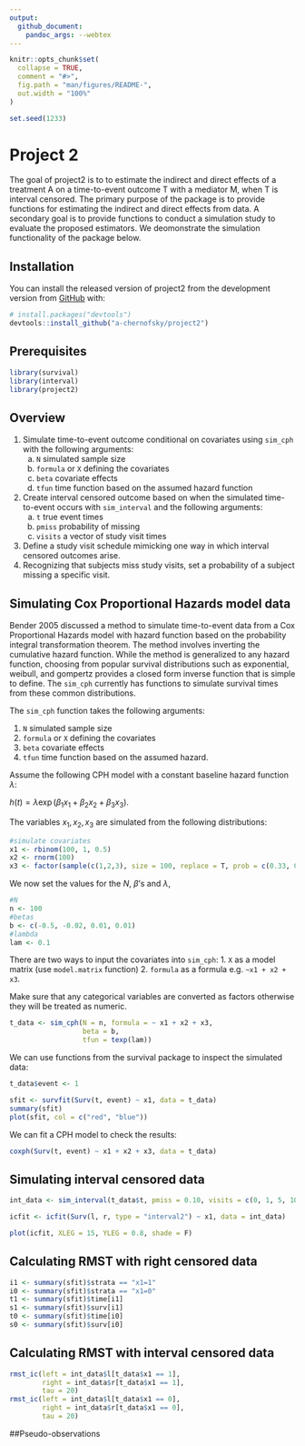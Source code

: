 ```yaml
---
output: 
  github_document:
    pandoc_args: --webtex
---
```


<!-- README.md is generated from README.Rmd. Please edit that file -->

```r
knitr::opts_chunk$set(
  collapse = TRUE,
  comment = "#>",
  fig.path = "man/figures/README-",
  out.width = "100%"
)

set.seed(1233)
```

# Project 2

<!-- badges: start -->
<!-- badges: end -->

The goal of project2 is to to estimate the indirect and direct effects of a treatment A on a time-to-event outcome T with a mediator M, when T is interval censored. The primary purpose of the package is to provide functions for estimating the indirect and direct effects from data. A secondary goal is to provide functions to conduct a simulation study to evaluate the proposed estimators. We deomonstrate the simulation functionality of the package below.

## Installation

You can install the released version of project2 from the development version from [GitHub](https://github.com/) with:

``` r
# install.packages("devtools")
devtools::install_github("a-chernofsky/project2")
```

## Prerequisites

```r

library(survival)
library(interval)
library(project2)

```

## Overview

1.  Simulate time-to-event outcome conditional on covariates using `sim_cph` with the following arguments: 
    a. `N` simulated sample size 
    b. `formula` or `X` defining the covariates 
    c. `beta` covariate effects  
    d. `tfun` time function based on the assumed hazard function
2.  Create interval censored outcome based on when the simulated time-to-event occurs with `sim_interval` and the following arguments: 
    a. `t` true event times
    b. `pmiss` probability of missing 
    c. `visits` a vector of study visit times
2.  Define a study visit schedule mimicking one way in which interval censored outcomes arise.
3.  Recognizing that subjects miss study visits, set a probability of a subject missing a specific visit.

## Simulating Cox Proportional Hazards model data

Bender 2005 discussed a method to simulate time-to-event data from a Cox Proportional Hazards model with hazard function based on the probability integral transformation theorem. The method involves inverting the cumulative hazard function. While the method is generalized to any hazard function, choosing from popular survival distributions such as exponential, weibull, and gompertz provides a closed form inverse function that is simple to define. The `sim_cph` currently has functions to simulate survival times from these common distributions. 

The `sim_cph` function takes the following arguments:

1. `N` simulated sample size 
2. `formula` or `X` defining the covariates 
3. `beta` covariate effects  
4. `tfun` time function based on the assumed hazard.

Assume the following CPH model with a constant baseline hazard function $\lambda$:

$h(t) = \lambda \exp(\beta_1 x_1 + \beta_2 x_2 + \beta_3 x_3).$

The variables $x_1, x_2, x_3$ are simulated from the following distributions:

```r
#simulate covariates
x1 <- rbinom(100, 1, 0.5)
x2 <- rnorm(100)
x3 <- factor(sample(c(1,2,3), size = 100, replace = T, prob = c(0.33, 0.33, 0.33)))
```

We now set the values for the $N$, $\beta$'s and $\lambda$, 

```r
#N
n <- 100
#betas
b <- c(-0.5, -0.02, 0.01, 0.01)
#lambda
lam <- 0.1

```

There are two ways to input the covariates into `sim_cph`:
1.  `X` as a model matrix (use `model.matrix` function)
2.  `formula` as a formula e.g. `~x1 + x2 + x3`.

Make sure that any categorical variables are converted as factors otherwise they will be treated as numeric.

```r

t_data <- sim_cph(N = n, formula = ~ x1 + x2 + x3, 
                  beta = b, 
                  tfun = texp(lam))
```

We can use functions from the survival package to inspect the simulated data:

```r

t_data$event <- 1

sfit <- survfit(Surv(t, event) ~ x1, data = t_data)
summary(sfit)
plot(sfit, col = c("red", "blue"))

```

We can fit a CPH model to check the results:

```r
coxph(Surv(t, event) ~ x1 + x2 + x3, data = t_data)
```


## Simulating interval censored data

```r

int_data <- sim_interval(t_data$t, pmiss = 0.10, visits = c(0, 1, 5, 10, 15, 20))

icfit <- icfit(Surv(l, r, type = "interval2") ~ x1, data = int_data)

plot(icfit, XLEG = 15, YLEG = 0.8, shade = F)
```


## Calculating RMST with right censored data

```r

i1 <- summary(sfit)$strata == "x1=1"
i0 <- summary(sfit)$strata == "x1=0"
t1 <- summary(sfit)$time[i1]
s1 <- summary(sfit)$surv[i1]
t0 <- summary(sfit)$time[i0]
s0 <- summary(sfit)$surv[i0]

```


## Calculating RMST with interval censored data

```r

rmst_ic(left = int_data$l[t_data$x1 == 1], 
        right = int_data$r[t_data$x1 == 1], 
        tau = 20)
rmst_ic(left = int_data$l[t_data$x1 == 0], 
        right = int_data$r[t_data$x1 == 0], 
        tau = 20)

```

##Pseudo-observations
